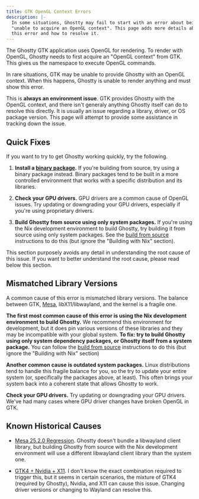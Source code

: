 ```yaml
---
title: GTK OpenGL Context Errors
description: |-
  In some situations, Ghostty may fail to start with an error about being
  "unable to acquire an OpenGL context". This page adds more details about
  this error and how to resolve it.
---
```


The Ghostty GTK application uses OpenGL for rendering. To render with
OpenGL, Ghostty needs to first acquire an "OpenGL context" from GTK. This
gives us the namespace to execute OpenGL commands.

In rare situations, GTK may be unable to provide Ghostty with an OpenGL
context. When this happens, Ghostty is unable to render anything and must
show this error.

This is **always an environment issue**. GTK provides Ghostty with the OpenGL
context, and there isn't generaly anything Ghostty itself can do to resolve
this directly. It is usually an issue regarding a library, driver, or OS
package version. This page will attempt to provide some assistance in
tracking down the issue.

## Quick Fixes

If you want to try to get Ghostty working quickly, try the following.

1. **Install a [binary package](/docs/install/binary).** If you're building
   from source, try using a binary package instead. Binary packages tend
   to be built in a more controlled environment that works with a specific
   distribution and its libraries.

2. **Check your GPU drivers.** GPU drivers are a common cause of OpenGL
   issues. Try updating or downgrading your GPU drivers, especially if
   you're using proprietary drivers.

3. **Build Ghostty from source using only system packages.** If you're using
   the Nix development environment to build Ghostty, try building it
   from source using only system packages. See the
   [build from source](/docs/install/build) instructions to do this
   (but ignore the "Building with Nix" section).

<Important>
  This section purposely avoids any detail in understanding the root cause of
  this issue. If you want to better understand the root cause, please read below
  this section.
</Important>

## Mismatched Library Versions

A common cause of this error is mismatched library versions. The balance
between GTK, [Mesa](https://mesa3d.org/), libX11/libwayland, and the kernel is
a fragile one.

**The first most common cause of this error is using the Nix development
environment to build Ghostty.** We recommend this environment for development,
but it does pin various versions of these libraries and they may be
incompatible with your global system. **To fix: try to build Ghostty using
only system dependency packages, or Ghostty itself from a system package.**
You can follow the [build from source](/docs/install/build) instructions
to do this (but ignore the "Building with Nix" section)

**Another common cause is outdated system packages.**
Linux distributions tend to handle this fragile balance for you, so the
try to update your entire system (or, specifically the
packages above, at least). This often brings your system back into a
coherent state that allows Ghostty to work.

**Check your GPU drivers.** Try updating or downgrading your GPU drivers.
We've had many cases where GPU driver changes have broken OpenGL in GTK.

## Known Historical Causes

- [Mesa 25.2.0 Regression](https://gitlab.freedesktop.org/mesa/mesa/-/issues/13719).
  Ghostty doesn't bundle a libwayland client library, but building Ghostty
  from source with the Nix development environment will use a different
  libwayland client library than the system one.

- [GTK4 + Nvidia + X11](https://gitlab.gnome.org/GNOME/gtk/-/issues/4950).
  I don't know the exact combination required to trigger this, but it seems
  in certain scenarios, the mixture of GTK4 (required by Ghostty), Nvidia,
  and X11 can cause this issue. Changing driver versions or changing to
  Wayland can resolve this.
